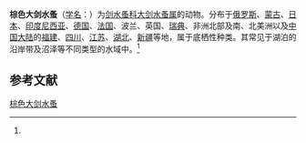 {{Speciesbox
| name = 棕色大剑水蚤
| status = 
| status_system = 
| image = 
| genus = Macrocyclops
| species = fuscus
| authority = (Jurine, 1820)<ref name='id12558'>{{cite web| url =http://www.bioinfo.cn/db05/BjdwSpecies.php?action=view&id=12558| title =棕色大剑水蚤| work =《中国动物物种编目数据库》| publisher =中国科学院微生物研究所| author =中国科学院动物研究所| accessdate =2009-04-28| deadurl =yes| archiveurl =https://web.archive.org/web/20160305110512/http://www.bioinfo.cn/db05/BjdwSpecies.php?action=view&id=12558| archivedate =2016-03-05}}</ref>
}}

'''棕色大剑水蚤'''（[[学名|学名]]：{{lang|la|''Macrocyclops fuscus''}}）为[[剑水蚤科|剑水蚤科]][[大剑水蚤属|大剑水蚤属]]的动物。分布于[[俄罗斯|俄罗斯]]、[[蒙古|蒙古]]、[[日本|日本]]、[[印度尼西亚|印度尼西亚]]、[[德国|德国]]、[[法国|法国]]、波兰、英国、[[瑞典|瑞典]]、非洲北部及南、北美洲以及[[中国大陆|中国大陆]]的[[福建|福建]]、[[四川|四川]]、[[江苏|江苏]]、[[湖北|湖北]]、[[新疆|新疆]]等地，属于底栖性种类。其常见于湖泊的沿岸带及沼泽等不同类型的水域中。<ref name='id12558'/>

== 参考文献 ==
{{reflist}}

{{Wikispecies|Macrocyclops fuscus}}
{{Taxonbar|from=Q6556260}}

[[Category:大剑水蚤属|棕色大剑水蚤]]


{{节肢动物小作品}}
